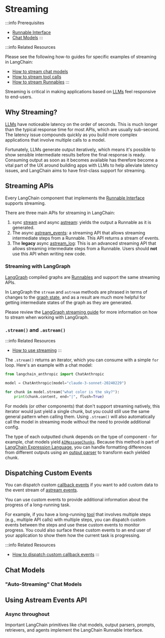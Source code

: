# Streaming

:::info Prerequisites
* [Runnable Interface](/docs/concepts/runnables)
* [Chat Models](/docs/concepts/chat_models)
:::

:::info Related Resources

Please see the following how-to guides for specific examples of streaming in LangChain:
* [How to stream chat models](/docs/how_to/chat_streaming/)
* [How to stream tool calls](/docs/how_to/tool_streaming/)
* [How to stream Runnables](/docs/how_to/streaming/)
:::

Streaming is critical in making applications based on [LLMs](/docs/concepts/chat_models) feel responsive to end-users.

## Why Streaming?

[LLMs](/docs/concepts/chat_models) have noticeable latency on the order of seconds. This is much longer than the typical response time for most APIs, which are usually sub-second. The latency issue compounds quickly
as you build more complex applications that involve multiple
calls to a model.

Fortunately, LLMs generate output iteratively, which means it's possible to show sensible intermediate results before the final response is ready. Consuming output as soon as it becomes available has therefore become a vital part of the UX around building apps with LLMs to help alleviate latency issues, and LangChain aims to have first-class support for streaming.

## Streaming APIs

Every LangChain component that implements the [Runnable Interface](/docs/concepts/runnables) supports streaming.

There are three main APIs for streaming in LangChain:

1. sync [stream](https://python.langchain.com/api_reference/core/runnables/langchain_core.runnables.base.Runnable.html#langchain_core.runnables.base.Runnable.stream) and async [astream](https://python.langchain.com/api_reference/core/runnables/langchain_core.runnables.base.Runnable.html#langchain_core.runnables.base.Runnable.astream): yields the output a Runnable as it is generated.
2. The async [astream_events](https://python.langchain.com/api_reference/core/runnables/langchain_core.runnables.base.Runnable.html#langchain_core.runnables.base.Runnable.astream_events): a streaming API that allows streaming intermediate steps from a Runnable. This API returns a stream of events.
3. The **legacy** async [astream_log](https://python.langchain.com/api_reference/core/runnables/langchain_core.runnables.base.Runnable.html#langchain_core.runnables.base.Runnable.astream_log): This is an advanced streaming API that allows streaming intermediate steps from a Runnable. Users should **not** use this API when writing new code.

### Streaming with LangGraph

[LangGraph](/docs/concepts/langgraph) compiled graphs are [Runnables](/docs/concepts/runnables) and support the same streaming APIs.

In LangGraph the `stream` and `astream` methods are phrased in terms of changes to the [graph state](https://langchain-ai.github.io/langgraph/concepts/low_level/#state), and as a result are much more helpful for getting intermediate states of the graph as they are generated.

Please review the [LangGraph streaming guide](https://langchain-ai.github.io/langgraph/concepts/streaming/) for more information on how to stream when working with LangGraph.

### `.stream()` and `.astream()`
<span data-heading-keywords="stream"></span>

:::info Related Resources
* [How to use streaming](/docs/how_to/streaming/#using-stream)
:::

The `.stream()` returns an iterator, which you can consume with a simple `for` loop. Here's an example with a chat model:

```python
from langchain_anthropic import ChatAnthropic

model = ChatAnthropic(model="claude-3-sonnet-20240229")

for chunk in model.stream("what color is the sky?"):
    print(chunk.content, end="|", flush=True)
```

For models (or other components) that don't support streaming natively, this iterator would just yield a single chunk, but
you could still use the same general pattern when calling them. Using `.stream()` will also automatically call the model in streaming mode
without the need to provide additional config.

The type of each outputted chunk depends on the type of component - for example, chat models yield [`AIMessageChunks`](https://python.langchain.com/api_reference/core/messages/langchain_core.messages.ai.AIMessageChunk.html).
Because this method is part of [LangChain Expression Language](/docs/concepts/#langchain-expression-language-lcel),
you can handle formatting differences from different outputs using an [output parser](/docs/concepts/#output-parsers) to transform
each yielded chunk.

## Dispatching Custom Events

You can dispatch custom [callback events](/docs/concepts#callbacks) if you want to add custom data to the event stream of [astream events](https://python.langchain.com/api_reference/core/runnables/langchain_core.runnables.base.Runnable.html#langchain_core.runnables.base.Runnable.astream_events).

You can use custom events to provide additional information about the progress of a long-running task.

For example, if you have a long-running [tool](/docs/concept/tools) that involves multiple steps (e.g., multiple API calls) with multiple steps, you can dispatch custom events between the steps and use these custom events to monitor progress. You could also surface these custom events to an end user of your application to show them how the current task is progressing.

:::info Related Resources
* [How to dispatch custom callback events](https://python.langchain.com/docs/how_to/callbacks_custom_events/#astream-events-api)
:::

## Chat Models

### "Auto-Streaming" Chat Models

## Using Astream Events API

### Async throughout

Important LangChain primitives like chat models, output parsers, prompts, retrievers, and agents implement the LangChain Runnable Interface.
